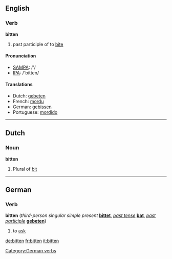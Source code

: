 ==English==

===Verb===
'''bitten'''

# past participle of to [[bite]]

====Pronunciation====
*[[w:SAMPA|SAMPA]]: /'/
*[[w:IPA|IPA]]: /'bitten/

====Translations====
*Dutch: [[gebeten]]
*French: [[mordu]]
*German: [[gebissen]]
*Portuguese: [[mordido]]

----
==Dutch==
===Noun===
'''bitten'''

# Plural of [[bit]]

----
==German==
===Verb===
'''bitten''' (''third-person singular simple present'' '''[[bittet]]''', ''[[past tense]]'' '''[[bat]]''', ''[[past participle]]'' '''[[gebeten]]''')

#to [[ask]]

[[de:bitten]]
[[fr:bitten]]
[[it:bitten]]
[[Category:German verbs]]